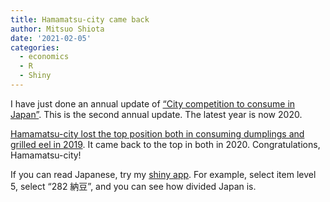 ```yaml
---
title: Hamamatsu-city came back
author: Mitsuo Shiota
date: '2021-02-05'
categories:
  - economics
  - R
  - Shiny
---
```


I have just done an annual update of ["City competition to consume in Japan"](https://github.com/mitsuoxv/jp-household/blob/master/README.md). This is the second annual update. The latest year is now 2020.

[Hamamatsu-city lost the top position both in consuming dumplings and grilled eel in 2019](https://mitsuoxv.rbind.io/2020/02/07/hamamatsu-city-defeated/). It came back to the top in both in 2020. Congratulations, Hamamatsu-city!

If you can read Japanese, try my [shiny app](https://mitsuoxv.shinyapps.io/jp-household/). For example, select item level 5, select "282 納豆", and you can see how divided Japan is.
